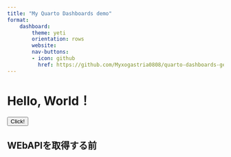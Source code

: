 ---
title: "My Quarto Dashboards demo"
format:
    dashboard:
        theme: yeti
        orientation: rows
        website:
        nav-buttons:
        - icon: github
          href: https://github.com/Myxogastria0808/quarto-dashboards-get-web-api
---


::: {.card}
<h1 id="title">Hello, World！</h1>
<button onclick="clickChange()">Click!</button>
<h2 id="content">WEbAPIを取得する前</h2>

<script>
myURL = "https://pokemon-ga-api.yukiosada.work/latest?higher=1&lower=1";

const getApi = async (URL) => {
    const data = await fetch(URL);
    const result = await data.json();
    console.log(result);
    document.querySelector('#title').innerHTML = result.generation;
};

const getApiClicked = async (URL) => {
    const data = await fetch(URL);
    const result = await data.json();
    console.log(result);
    document.querySelector('#content').innerHTML = result.generation;
};

getApi(myURL);

clickChange = () => {
    myURL = "https://pokemon-ga-api.yukiosada.work/latest?higher=1&lower=1";
    getApiClicked(myURL);
}
</script>
:::